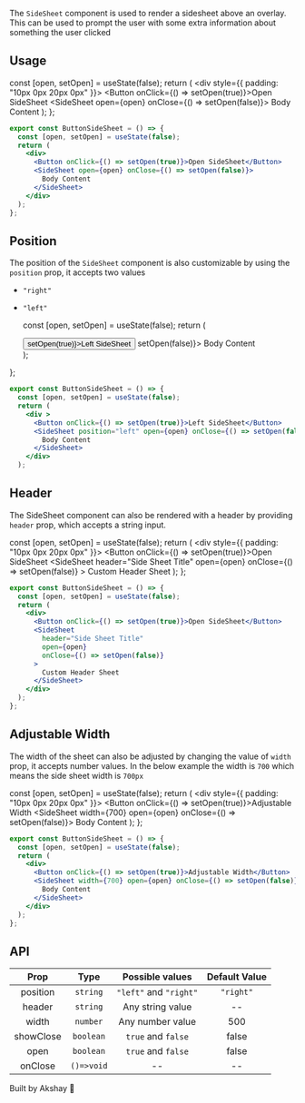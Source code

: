 
The `SideSheet` component is used to render a sidesheet above an overlay. This can be used to prompt the user with some
extra information about something the user clicked

## Usage

  const [open, setOpen] = useState(false);
  return (
    <div style={{ padding: "10px 0px 20px 0px" }}>
      <Button onClick={() => setOpen(true)}>Open SideSheet</Button>
      <SideSheet open={open} onClose={() => setOpen(false)}>
        Body Content
      </SideSheet>
    </div>
  );
};

<ButtonSideSheet1 />

```jsx
export const ButtonSideSheet = () => {
  const [open, setOpen] = useState(false);
  return (
    <div>
      <Button onClick={() => setOpen(true)}>Open SideSheet</Button>
      <SideSheet open={open} onClose={() => setOpen(false)}>
        Body Content
      </SideSheet>
    </div>
  );
};
```

## Position

The position of the `SideSheet` component is also customizable by using the `position` prop, it accepts two values

- `"right"`
- `"left"`

  const [open, setOpen] = useState(false);
  return (
    <div style={{ padding: "10px 0px 20px 0px" }}>
      <Button onClick={() => setOpen(true)}>Left SideSheet</Button>
      <SideSheet position="left" open={open} onClose={() => setOpen(false)}>
        Body Content
      </SideSheet>
    </div>
  );
};

<ButtonSideSheet2 />

```jsx
export const ButtonSideSheet = () => {
  const [open, setOpen] = useState(false);
  return (
    <div >
      <Button onClick={() => setOpen(true)}>Left SideSheet</Button>
      <SideSheet position="left" open={open} onClose={() => setOpen(false)}>
        Body Content
      </SideSheet>
    </div>
  );
```

## Header

The SideSheet component can also be rendered with a header by providing `header` prop, which accepts a string
input.

  const [open, setOpen] = useState(false);
  return (
    <div style={{ padding: "10px 0px 20px 0px" }}>
      <Button onClick={() => setOpen(true)}>Open SideSheet</Button>
      <SideSheet
        header="Side Sheet Title"
        open={open}
        onClose={() => setOpen(false)}
      >
        Custom Header Sheet
      </SideSheet>
    </div>
  );
};

<ButtonSideSheet3 />

```jsx
export const ButtonSideSheet = () => {
  const [open, setOpen] = useState(false);
  return (
    <div>
      <Button onClick={() => setOpen(true)}>Open SideSheet</Button>
      <SideSheet
        header="Side Sheet Title"
        open={open}
        onClose={() => setOpen(false)}
      >
        Custom Header Sheet
      </SideSheet>
    </div>
  );
};
```

## Adjustable Width

The width of the sheet can also be adjusted by changing the value of `width` prop, it accepts number values.
In the below example the width is `700` which means the side sheet width is `700px`

  const [open, setOpen] = useState(false);
  return (
    <div style={{ padding: "10px 0px 20px 0px" }}>
      <Button onClick={() => setOpen(true)}>Adjustable Width</Button>
      <SideSheet width={700} open={open} onClose={() => setOpen(false)}>
        Body Content
      </SideSheet>
    </div>
  );
};

<ButtonSideSheet4 />

```jsx
export const ButtonSideSheet = () => {
  const [open, setOpen] = useState(false);
  return (
    <div>
      <Button onClick={() => setOpen(true)}>Adjustable Width</Button>
      <SideSheet width={700} open={open} onClose={() => setOpen(false)}>
        Body Content
      </SideSheet>
    </div>
  );
};
```

## API

|   Prop    |    Type    |    Possible values     | Default Value |
| :-------: | :--------: | :--------------------: | :-----------: |
| position  |  `string`  | `"left"` and `"right"` |   `"right"`   |
|  header   |  `string`  |    Any string value    |      --       |
|   width   |  `number`  |    Any number value    |      500      |
| showClose | `boolean`  |   `true` and `false`   |     false     |
|   open    | `boolean`  |   `true` and `false`   |     false     |
|  onClose  | `()=>void` |           --           |      --       |

Built by Akshay 🤙
